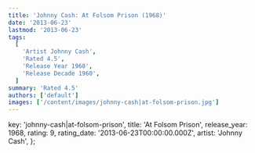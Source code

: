 ```yaml
---
title: 'Johnny Cash: At Folsom Prison (1968)'
date: '2013-06-23'
lastmod: '2013-06-23'
tags:
  [
    'Artist Johnny Cash',
    'Rated 4.5',
    'Release Year 1968',
    'Release Decade 1960',
  ]
summary: 'Rated 4.5'
authors: ['default']
images: ['/content/images/johnny-cash|at-folsom-prison.jpg']
---
```


  key: 'johnny-cash|at-folsom-prison',
  title: 'At Folsom Prison',
  release_year: 1968,
  rating: 9,
  rating_date: '2013-06-23T00:00:00.000Z',
  artist: 'Johnny Cash',
};

<MusicRating data={data} />
